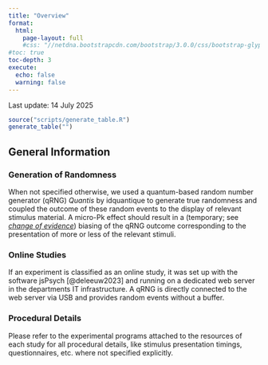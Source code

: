 ```yaml
---
title: "Overview"
format: 
  html:
    page-layout: full
    #css: "//netdna.bootstrapcdn.com/bootstrap/3.0.0/css/bootstrap-glyphicons.css"
#toc: true
toc-depth: 3
execute: 
  echo: false
  warning: false
---
```


Last update: 14 July 2025

```r
source("scripts/generate_table.R")
generate_table("")
```

## General Information

### Generation of Randomness

When not specified otherwise, we used a quantum-based random number generator (qRNG) *Quantis* by idquantique to generate true randomness and coupled the outcome of these random events to the display of relevant stimulus material. A micro-Pk effect should result in a (temporary; see [*change of evidence*](changeofevidence.html)) biasing of the qRNG outcome corresponding to the presentation of more or less of the relevant stimuli.

### Online Studies

If an experiment is classified as an online study, it was set up with the software jsPsych [@deleeuw2023] and running on a dedicated web server in the departments IT infrastructure. A qRNG is directly connected to the web server via USB and provides random events without a buffer.

### Procedural Details

Please refer to the experimental programs attached to the resources of each study for all procedural details, like stimulus presentation timings, questionnaires, etc. where not specified explicitly.
